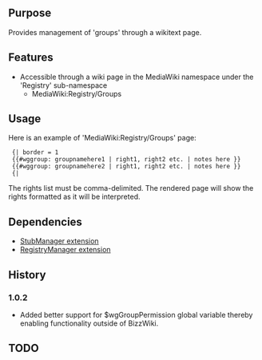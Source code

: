 {{Extension
|name        = GroupManager
|status      = beta
|type        = parser
|author      = [[user:jldupont|Jean-Lou Dupont]]
|image       =
|version     = 1.0.2
|update      =
|mediawiki   = tested on 1.11
|download    = [http://mediawiki.googlecode.com/svn/tags/GroupManager SVN]
|readme      =
|changelog   = See SVN ($Id$)
|description = 
|parameters  =
|rights      =
|example     =
}}
== Purpose ==   
Provides management of 'groups' through a wikitext page.

== Features ==
* Accessible through a wiki page in the MediaWiki namespace under the 'Registry' sub-namespace
** MediaWiki:Registry/Groups

== Usage ==
Here is an example of 'MediaWiki:Registry/Groups' page:
<pre>
 {| border = 1
 {{#wggroup: groupnamehere1 | right1, right2 etc. | notes here }}
 {{#wggroup: groupnamehere2 | right1, right2 etc. | notes here }}
 {| 
</pre>
The rights list must be comma-delimited. The rendered page will show the rights formatted as it will be interpreted.

== Dependencies ==
* [[Extension:StubManager|StubManager extension]]
* [[Extension:RegistryManager|RegistryManager extension]]

{{Pear|GroupManager}}

== History ==
===1.0.2===
* Added better support for $wgGroupPermission global variable thereby enabling functionality outside of BizzWiki.

== TODO ==
